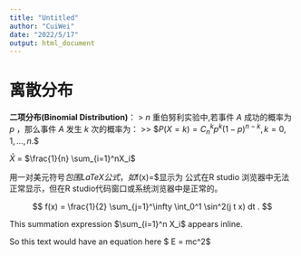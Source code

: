 ```yaml
---
title: "Untitled"
author: "CuiWei"
date: "2022/5/17"
output: html_document
---
```


# 离散分布

**二项分布(Binomial Distribution)**：
> $n$ 重伯努利实验中,若事件 $A$ 成功的概率为 $p$ ，那么事件 $A$ 发生 $k$ 次的概率为：
>> \$$P(X = k) = C_n^k p^k(1-p)^{n-k}, k = 0,1,...,n.\$$

$\bar{X}$ = $\frac{1}{n} \sum_{i=1}^nX_i$

用一对美元符号$包围LaTeX公式，如$f(x)=\sqrt{x}$显示为 
公式在R studio 浏览器中无法正常显示，但在R studio代码窗口或系统浏览器中是正常的。

$$
  f(x) = \frac{1}{2} \sum_{j=1}^\infty \int_0^1 \sin^2(j t x) dt .
$$

This summation expression $\sum_{i=1}^n X_i$ appears inline.

So this text would have an equation here $ E = mc^2$